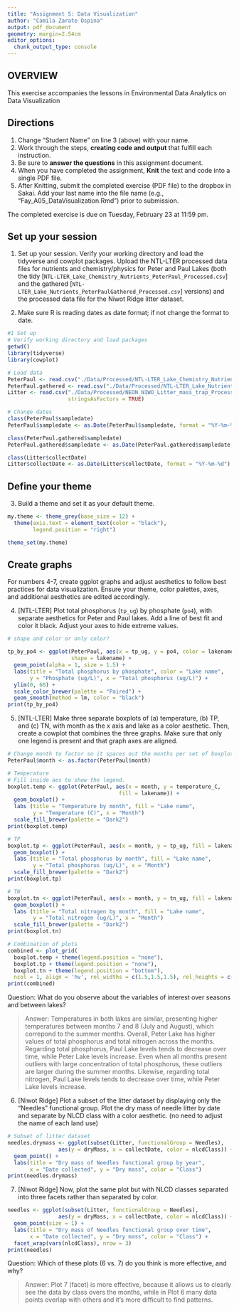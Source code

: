 ```yaml
---
title: "Assignment 5: Data Visualization"
author: "Camila Zarate Ospina"
output: pdf_document
geometry: margin=2.54cm
editor_options: 
  chunk_output_type: console
---
```


## OVERVIEW

This exercise accompanies the lessons in Environmental Data Analytics on Data Visualization 

## Directions
1. Change "Student Name" on line 3 (above) with your name.
2. Work through the steps, **creating code and output** that fulfill each instruction.
3. Be sure to **answer the questions** in this assignment document.
4. When you have completed the assignment, **Knit** the text and code into a single PDF file.
5. After Knitting, submit the completed exercise (PDF file) to the dropbox in Sakai. Add your last name into the file name (e.g., "Fay_A05_DataVisualization.Rmd") prior to submission.

The completed exercise is due on Tuesday, February 23 at 11:59 pm.



## Set up your session 
1. Set up your session. Verify your working directory and load the tidyverse 
and cowplot packages. Upload the NTL-LTER processed data files for nutrients 
and chemistry/physics for Peter and Paul Lakes (both the tidy 
[`NTL-LTER_Lake_Chemistry_Nutrients_PeterPaul_Processed.csv`] and the gathered
[`NTL-LTER_Lake_Nutrients_PeterPaulGathered_Processed.csv`] versions) and 
the processed data file for the Niwot Ridge litter dataset. 

2. Make sure R is reading dates as date format; if not change the format to date.

```r
#1 Set up
# Verify working directory and load packages
getwd()
library(tidyverse)
library(cowplot)

# Load data
PeterPaul <- read.csv("./Data/Processed/NTL-LTER_Lake_Chemistry_Nutrients_PeterPaul_Processed.csv", stringsAsFactors = TRUE)
PeterPaul.gathered <- read.csv("./Data/Processed/NTL-LTER_Lake_Nutrients_PeterPaulGathered_Processed.csv", stringsAsFactors = TRUE)
Litter <- read.csv("./Data/Processed/NEON_NIWO_Litter_mass_trap_Processed.csv",
                   stringsAsFactors = TRUE)

# Change dates 
class(PeterPaul$sampledate)
PeterPaul$sampledate <- as.Date(PeterPaul$sampledate, format = "%Y-%m-%d") 

class(PeterPaul.gathered$sampledate)
PeterPaul.gathered$sampledate <- as.Date(PeterPaul.gathered$sampledate, format = "%Y-%m-%d") 

class(Litter$collectDate)
Litter$collectDate <- as.Date(Litter$collectDate, format = "%Y-%m-%d")

```
## Define your theme
3. Build a theme and set it as your default theme.

```r

my.theme <- theme_grey(base_size = 12) +
  theme(axis.text = element_text(color = "black"), 
        legend.position = "right") 

theme_set(my.theme)

```

## Create graphs
For numbers 4-7, create ggplot graphs and adjust aesthetics to follow best practices for data visualization. Ensure your theme, color palettes, axes, and additional aesthetics are edited accordingly.

4. [NTL-LTER] Plot total phosphorus (`tp_ug`) by phosphate (`po4`), with separate aesthetics for Peter and Paul lakes. Add a line of best fit and color it black. Adjust your axes to hide extreme values.

```r
# shape and color or only color?

tp_by_po4 <- ggplot(PeterPaul, aes(x = tp_ug, y = po4, color = lakename),
                    shape = lakename) +
  geom_point(alpha = 1, size = 1.5) + 
  labs(title = "Total phosphorus by phosphate", color = "Lake name",
       y = "Phosphate (ug/L)", x = "Total phosphorus (ug/L)") +
  ylim(0, 60) +
  scale_color_brewer(palette = "Paired") +
  geom_smooth(method = lm, color = "black")
print(tp_by_po4) 

```

5. [NTL-LTER] Make three separate boxplots of (a) temperature, (b) TP, and (c) TN, with month as the x axis and lake as a color aesthetic. Then, create a cowplot that combines the three graphs. Make sure that only one legend is present and that graph axes are aligned.

```r

# Change month to factor so it spaces out the months per set of boxplots.
PeterPaul$month <- as.factor(PeterPaul$month)

# Temperature 
# Fill inside aes to show the legend.  
boxplot.temp <- ggplot(PeterPaul, aes(x = month, y = temperature_C,
                                   fill = lakename)) +
  geom_boxplot() +
  labs (title = "Temperature by month", fill = "Lake name",
        y = "Temperature (C)", x = "Month") 
  scale_fill_brewer(palette = "Dark2") 
print(boxplot.temp) 

# TP
boxplot.tp <- ggplot(PeterPaul, aes(x = month, y = tp_ug, fill = lakename)) +
  geom_boxplot() +
  labs (title = "Total phosphorus by month", fill = "Lake name",
        y = "Total phosphorus (ug/L)", x = "Month")
  scale_fill_brewer(palette = "Dark2") 
print(boxplot.tp)

# TN
boxplot.tn <- ggplot(PeterPaul, aes(x = month, y = tn_ug, fill = lakename)) +
  geom_boxplot() +
  labs (title = "Total nitrogen by month", fill = "Lake name",
        y = "Total nitrogen (ug/L)", x = "Month") 
  scale_fill_brewer(palette = "Dark2")
print(boxplot.tn)

# Combination of plots
combined <- plot_grid(
  boxplot.temp + theme(legend.position = "none"),
  boxplot.tp + theme(legend.position = "none"),
  boxplot.tn + theme(legend.position = "bottom"),
  ncol = 1, align = 'hv', rel_widths = c(1.5,1.5,1.5), rel_heights = c(2,2,2.5))
print(combined)

```

Question: What do you observe about the variables of interest over seasons and between lakes? 

> Answer: Temperatures in both lakes are similar, presenting higher temperatures between months 7 and 8 (July and August), which correpond to the summer months. Overall, Peter Lake has higher values of total phosphorus and total nitrogen across the months. Regarding total phosphorus, Paul Lake levels tends to decrease over time, while Peter Lake levels increase. Even when all months present outliers with large concentration of total phosphorus, these outliers are larger during the summer months. Likewise, regarding total nitrogen, Paul Lake levels tends to decrease over time, while Peter Lake levels increase. 

6. [Niwot Ridge] Plot a subset of the litter dataset by displaying only the "Needles" functional group. Plot the dry mass of needle litter by date and separate by NLCD class with a color aesthetic. (no need to adjust the name of each land use)

```r
# Subset of litter dataset 
needles.drymass <- ggplot(subset(Litter, functionalGroup = Needles),
                aes(y = dryMass, x = collectDate, color = nlcdClass)) +
  geom_point() +
  labs(title = "Dry mass of Needles functional group by year",
       x = "Date collected", y = "Dry mass", color = "Class") 
print(needles.drymass)

```

7. [Niwot Ridge] Now, plot the same plot but with NLCD classes separated into three facets rather than separated by color. 

```r

needles <- ggplot(subset(Litter, functionalGroup = Needles),
                aes(y = dryMass, x = collectDate, color = nlcdClass)) +
  geom_point(size = 1) +
  labs(title = "Dry mass of Needles functional group over time",
       x = "Date collected", y = "Dry mass", color = "Class") +
  facet_wrap(vars(nlcdClass), nrow = 3) 
print(needles)

```
Question: Which of these plots (6 vs. 7) do you think is more effective, and why? 

> Answer: Plot 7 (facet) is more effective, because it allows us to clearly see the data by class overs the months, while in Plot 6 many data points overlap with others and it's more difficult to find patterns. 
